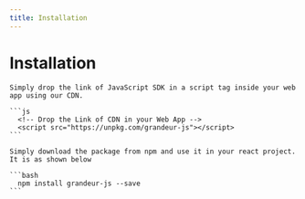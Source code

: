 ```yaml
---
title: Installation
---
```


# Installation

<Tabs group="tab-group-test">

  <Item value="js" label="JS">

    Simply drop the link of JavaScript SDK in a script tag inside your web app using our CDN.

    ```js
      <!-- Drop the Link of CDN in your Web App -->
      <script src="https://unpkg.com/grandeur-js"></script>
    ```

  </Item>

  <Item value="react" label="React">
    
    Simply download the package from npm and use it in your react project. It is as shown below

    ```bash
      npm install grandeur-js --save
    ```

  </Item>

</Tabs>

